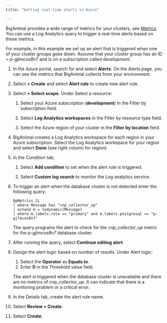 ```yaml
---
title: "Setting real-time alerts in Azure"

---
```


BigAnimal provides a wide range of metrics for your clusters, see [Metrics](/biganimal/latest/using_cluster/05_monitoring_and_logging/metrics/). You can use a Log Analytics query to trigger a real-time alerts based on these metrics. 

For example, in this example we set up an alert that is triggered when one of your cluster groups goes down. Assume that your cluster group has an ID = *p-gjlmcos8n7* and is on a subscription called *development*.
 

1. In the Azure portal, search for and select **Alerts**. On the Alerts page, you can see the metrics that BigAnimal collects from your environment.

1. Select **+ Create** and select **Alert rule** to create new alert rule.

1. Select **+ Select scope**. Under Select a resource:
    1. Select your Azure subscription (**development**) in the Filter by subscription field. 

    1. Select **Log Analytics workspaces** in the Filter by resource type field.
    1. Select the Azure region of your cluster in the **Filter by location** field. 
    
1. BigAnimal creates a Log Analytics workspace for each region in your Azure subscription. Select the Log Analytics workspace for your region and select **Done** (see right column for region).

1. In the Condition tab, 
   1. Select **Add condition** to set when the alert rule is triggered. 

   1. Select **Custom log search** to monitor the Log analytics service.

1. To trigger an alert when the database cluster is not detected enter the following query:

    ```text
    DpMetrics_CL
    | where Message has "cnp_collector_up"
    | extend m = todynamic(Message)
    | where m.labels.role == "primary" and m.labels.postgresql == "p-gjlmcos8n7"
    ```
     The query programs the alert to check for the *cnp_collector_up* metric for the *p-gjlmcos8n7* database cluster. 

1. After running the query, select **Continue editing alert**.

1. Design the alert logic based on number of results. Under Alert logic:
    1. Select the **Operator** as **Equals to**. 
    1. Enter **0** in the Threshold value field.

     The alert is triggered when the database cluster is unavailable and there are no metrics of *cnp_collector_up*. It can indicate that there is a monitoring problem or a critical error.

1. In the Details tab, create the alert rule name.

1. Select **Review + Create**.

1. Select **Create**.